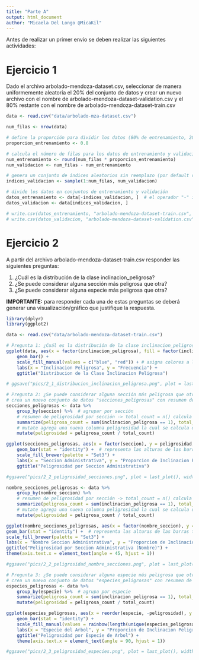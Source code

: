 ```yaml
---
title: "Parte A"
output: html_document
author: "Micaela Del Longo @MicaKil"
---
```


Antes de realizar un primer envío se deben realizar las siguientes actividades:

# Ejercicio 1

Dado el archivo arbolado-mendoza-dataset.csv, seleccionar de manera uniformemente aleatoria el 20% del conjunto de datos y crear un nuevo archivo con el nombre de arbolado-mendoza-dataset-validation.csv y el 80% restante con el nombre de arbolado-mendoza-dataset-train.csv

```r
data <- read.csv("data/arbolado-mza-dataset.csv")

num_filas <- nrow(data)

# define la proporción para dividir los datos (80% de entrenamiento, 20% de validación)
proporcion_entrenamiento <- 0.8

# calcula el número de filas para los datos de entrenamiento y validación
num_entrenamiento <- round(num_filas * proporcion_entrenamiento)
num_validacion <- num_filas - num_entrenamiento

# genera un conjunto de índices aleatorios sin reemplazo (por default replace=FALSE) para las filas de validación
indices_validacion <- sample(1:num_filas, num_validacion)

# divide los datos en conjuntos de entrenamiento y validación
datos_entrenamiento <- data[-indices_validacion, ]  # el operador "-" indica que se excluyen los índices de validación
datos_validacion <- data[indices_validacion, ]

# write.csv(datos_entrenamiento, "arbolado-mendoza-dataset-train.csv", row.names = FALSE)
# write.csv(datos_validacion, "arbolado-mendoza-dataset-validation.csv", row.names = FALSE)
```

# Ejercicio 2
A partir del archivo arbolado-mendoza-dataset-train.csv responder las siguientes preguntas:

1. ¿Cuál es la distribución de la clase inclinacion_peligrosa?
2. ¿Se puede considerar alguna sección más peligrosa que otra?
3. ¿Se puede considerar alguna especie más peligrosa que otra?

**IMPORTANTE:** para responder cada una de estas preguntas se deberá generar una visualización/gráfico que justifique la
respuesta.

```r
library(dplyr)
library(ggplot2)

data <- read.csv("data/arbolado-mendoza-dataset-train.csv")

```

```r
# Pregunta 1: ¿Cuál es la distribución de la clase inclinacion_peligrosa?
ggplot(data, aes(x = factor(inclinacion_peligrosa), fill = factor(inclinacion_peligrosa))) +
    geom_bar() +
    scale_fill_manual(values = c("blue", "red")) + # asigna colores a las barras
    labs(x = "Inclinacion Peligrosa", y = "Frecuencia") +
    ggtitle("Distribucion de la Clase Inclinacion Peligrosa")

# ggsave("pics/2_1_distribucion_inclinacion_peligrosa.png", plot = last_plot(), width = 6, height = 4)

```

```r
# Pregunta 2: ¿Se puede considerar alguna sección más peligrosa que otra?
# crea un nuevo conjunto de datos "secciones_peligrosas" con resumen de peligrosidad por sección
secciones_peligrosas <- data %>%
    group_by(seccion) %>%  # agrupar por sección
    # resumen de peligrosidad por sección -> total_count = n() calcula el número total de filas en cada grupo
    summarize(peligrosa_count = sum(inclinacion_peligrosa == 1), total_count = n()) %>%
    # mutate agrega una nueva columna peligrosidad la cual se calcula dividiendo peligrosa_count entre total_count
    mutate(peligrosidad = peligrosa_count / total_count)

ggplot(secciones_peligrosas, aes(x = factor(seccion), y = peligrosidad, fill = factor(seccion))) +
    geom_bar(stat = "identity") +  # representa las alturas de las barras tal como se proporcionan en los datos
    scale_fill_brewer(palette = "Set3") +
    labs(x = "Seccion Administrativa", y = "Proporcion de Inclinacion Peligrosa") +
    ggtitle("Peligrosidad por Seccion Administrativa")

#ggsave("pics/2_2_peligrosidad_secciones.png", plot = last_plot(), width = 8, height = 6)

nombre_secciones_peligrosas <- data %>%
    group_by(nombre_seccion) %>%
    # resumen de peligrosidad por sección -> total_count = n() calcula el número total de filas en cada grupo
    summarize(peligrosa_count = sum(inclinacion_peligrosa == 1), total_count = n()) %>%
    # mutate agrega una nueva columna peligrosidad la cual se calcula dividiendo peligrosa_count entre total_count
    mutate(peligrosidad = peligrosa_count / total_count)

ggplot(nombre_secciones_peligrosas, aes(x = factor(nombre_seccion), y = peligrosidad, fill = factor(nombre_seccion))) +
geom_bar(stat = "identity") +  # representa las alturas de las barras tal como se proporcionan en los datos
scale_fill_brewer(palette = "Set3") +
labs(x = "Nombre Seccion Administrativa", y = "Proporcion de Inclinacion Peligrosa") +
ggtitle("Peligrosidad por Seccion Administrativa (Nombre)") +
theme(axis.text.x = element_text(angle = 45, hjust = 1))

#ggsave("pics/2_2_peligrosidad_nombre_secciones.png", plot = last_plot(), width = 8, height = 6)
```

```r
# Pregunta 3: ¿Se puede considerar alguna especie más peligrosa que otra?
# crea un nuevo conjunto de datos "especies_peligrosas" con resumen de peligrosidad por especie
especies_peligrosas <- data %>%
    group_by(especie) %>%  # agrupa por especie
    summarize(peligrosa_count = sum(inclinacion_peligrosa == 1), total_count = n()) %>%
    mutate(peligrosidad = peligrosa_count / total_count)

ggplot(especies_peligrosas, aes(x = reorder(especie, -peligrosidad), y = peligrosidad, fill = reorder(especie, -peligrosidad))) +
    geom_bar(stat = "identity") +
    scale_fill_manual(values = rainbow(length(unique(especies_peligrosas$especie)))) +
    labs(x = "Especie del Arbol", y = "Proporcion de Inclinacion Peligrosa") +
    ggtitle("Peligrosidad por Especie de Arbol") +
    theme(axis.text.x = element_text(angle = 90, hjust = 1))

#ggsave("pics/2_3_peligrosidad_especies.png", plot = last_plot(), width = 8, height = 6)

```
